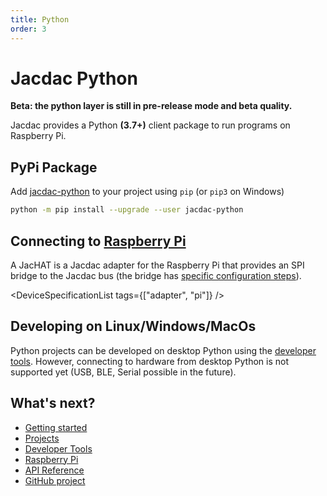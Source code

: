 ```yaml
---
title: Python
order: 3
---
```


# Jacdac Python

**Beta: the python layer is still in pre-release mode and beta quality.**

Jacdac provides a Python **(3.7+)** client package to run programs on Raspberry Pi.

## PyPi Package

Add [jacdac-python](https://pypi.org/project/jacdac-python/) to your project using `pip` (or `pip3` on Windows)

```bash copy
python -m pip install --upgrade --user jacdac-python
```

## Connecting to [Raspberry Pi](/clients/python/raspberry-pi/)

A JacHAT is a Jacdac adapter for the Raspberry Pi that provides an SPI bridge to the Jacdac bus (the bridge has [specific configuration steps](/clients/python/raspberry-pi/)).

<DeviceSpecificationList tags={["adapter", "pi"]} />

## Developing on Linux/Windows/MacOs

Python projects can be developed on desktop Python using the [developer tools](/clients/python/devtools/).
However, connecting to hardware from desktop Python is not supported yet (USB, BLE, Serial possible in the future).

## What's next?

-   [Getting started](/clients/python/getting-started/)
-   [Projects](/clients/python/projects/)
-   [Developer Tools](/clients/python/devtools/)
-   [Raspberry Pi](/clients/python/raspberry-pi/)
-   [API Reference](https://jacdac-python.readthedocs.io/)
-   [GitHub project](https://github.com/jacdac/jacdac-python)
